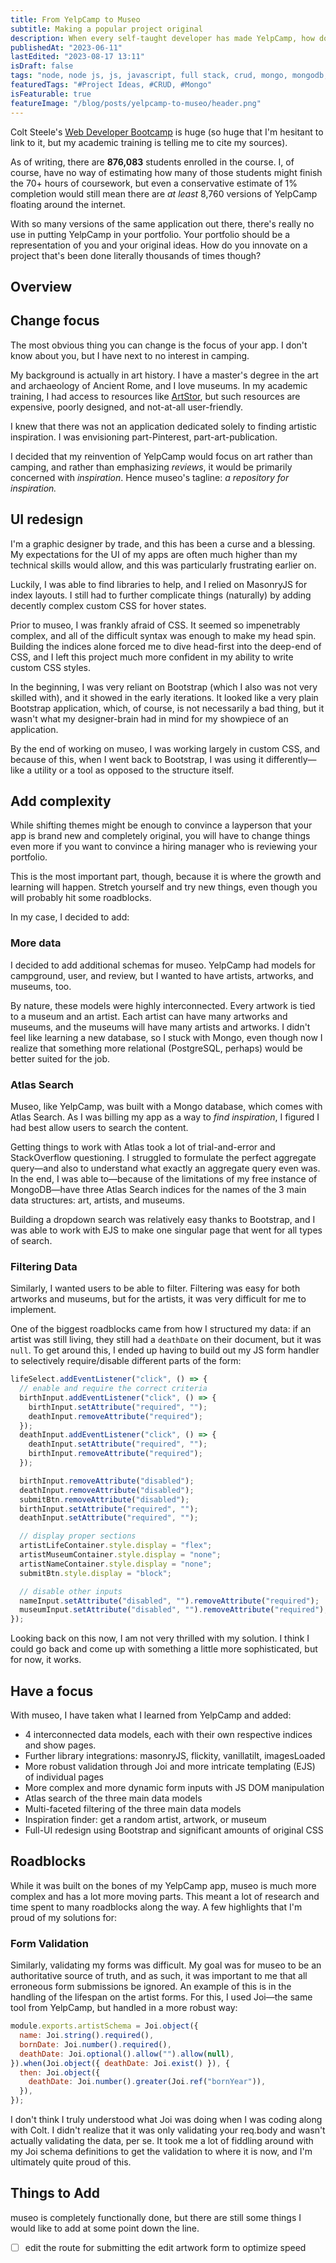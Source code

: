 ```yaml
---
title: From YelpCamp to Museo
subtitle: Making a popular project original
description: When every self-taught developer has made YelpCamp, how do you differentiate your version?
publishedAt: "2023-06-11"
lastEdited: "2023-08-17 13:11"
isDraft: false
tags: "node, node js, js, javascript, full stack, crud, mongo, mongodb, database, joi, css, html, project ideas, developer portfolio"
featuredTags: "#Project Ideas, #CRUD, #Mongo"
isFeaturable: true
featureImage: "/blog/posts/yelpcamp-to-museo/header.png"
---
```


Colt Steele's [Web Developer Bootcamp](https://www.udemy.com/course/the-web-developer-bootcamp/?utm_source=adwords&utm_medium=udemyads&utm_campaign=WebDevelopment_Search_la.EN_cc.US_PP_Experiment&utm_content=deal4584&utm_term=_._ag_138827691729_._ad_595066845345_._kw__._de_c_._dm__._pl__._ti_dsa-1652654191345_._li_9001667_._pd__._&matchtype=&gclid=CjwKCAjwivemBhBhEiwAJxNWNxrzg14TTlL84J_tteRy6grPGV5p9hCbiUpCVovBThPQ6ljHiswYHBoCb2QQAvD_BwE) is huge (so huge that I'm hesitant to link to it, but my academic training is telling me to cite my sources).

As of writing, there are **876,083** students enrolled in the course. I, of course, have no way of estimating how many of those students might finish the 70+ hours of coursework, but even a conservative estimate of 1% completion would still mean there are _at least_ 8,760 versions of YelpCamp floating around the internet.

With so many versions of the same application out there, there's really no use in putting YelpCamp in your portfolio. Your portfolio should be a representation of you and your original ideas. How do you innovate on a project that's been done literally thousands of times though?

## Overview

## Change focus

The most obvious thing you can change is the focus of your app. I don't know about you, but I have next to no interest in camping.

My background is actually in art history. I have a master's degree in the art and archaeology of Ancient Rome, and I love museums. In my academic training, I had access to resources like [ArtStor](https://www.artstor.org/), but such resources are expensive, poorly designed, and not-at-all user-friendly.

I knew that there was not an application dedicated solely to finding artistic inspiration. I was envisioning part-Pinterest, part-art-publication.

I decided that my reinvention of YelpCamp would focus on art rather than camping, and rather than emphasizing _reviews_, it would be primarily concerned with _inspiration_. Hence museo's tagline: _a repository for inspiration._

## UI redesign

<ArticleImage
  src="/blog/posts/yelpcamp-to-museo/ui-comparison.png"
  caption="UI comparison between museo (left) and YelpCamp (right)"
/>

I'm a graphic designer by trade, and this has been a curse and a blessing. My expectations for the UI of my apps are often much higher than my technical skills would allow, and this was particularly frustrating earlier on.

Luckily, I was able to find libraries to help, and I relied on MasonryJS for index layouts. I still had to further complicate things (naturally) by adding decently complex custom CSS for hover states.

Prior to museo, I was frankly afraid of CSS. It seemed so impenetrably complex, and all of the difficult syntax was enough to make my head spin. Building the indices alone forced me to dive head-first into the deep-end of CSS, and I left this project much more confident in my ability to write custom CSS styles.

In the beginning, I was very reliant on Bootstrap (which I also was not very skilled with), and it showed in the early iterations. It looked like a very plain Bootstrap application, which, of course, is not necessarily a bad thing, but it wasn't what my designer-brain had in mind for my showpiece of an application.

By the end of working on museo, I was working largely in custom CSS, and because of this, when I went back to Bootstrap, I was using it differently—like a utility or a tool as opposed to the structure itself.

## Add complexity

While shifting themes might be enough to convince a layperson that your app is brand new and completely original, you will have to change things even more if you want to convince a hiring manager who is reviewing your portfolio.

This is the most important part, though, because it is where the growth and learning will happen. Stretch yourself and try new things, even though you will probably hit some roadblocks.

In my case, I decided to add:

### More data

I decided to add additional schemas for museo. YelpCamp had models for campground, user, and review, but I wanted to have artists, artworks, and museums, too.

By nature, these models were highly interconnected. Every artwork is tied to a museum and an artist. Each artist can have many artworks and museums, and the museums will have many artists and artworks. I didn't feel like learning a new database, so I stuck with Mongo, even though now I realize that something more relational (PostgreSQL, perhaps) would be better suited for the job.

### Atlas Search

Museo, like YelpCamp, was built with a Mongo database, which comes with Atlas Search. As I was billing my app as a way to _find inspiration_, I figured I had best allow users to search the content.

Getting things to work with Atlas took a lot of trial-and-error and StackOverflow questioning. I struggled to formulate the perfect aggregate query—and also to understand what exactly an aggregate query even was. In the end, I was able to—because of the limitations of my free instance of MongoDB—have three Atlas Search indices for the names of the 3 main data structures: art, artists, and museums.

Building a dropdown search was relatively easy thanks to Bootstrap, and I was able to work with EJS to make one singular page that went for all types of search.

### Filtering Data

Similarly, I wanted users to be able to filter. Filtering was easy for both artworks and museums, but for the artists, it was very difficult for me to implement.

One of the biggest roadblocks came from how I structured my data: if an artist was still living, they still had a `deathDate` on their document, but it was `null`. To get around this, I ended up having to build out my JS form handler to selectively require/disable different parts of the form:

```js
lifeSelect.addEventListener("click", () => {
  // enable and require the correct criteria
  birthInput.addEventListener("click", () => {
    birthInput.setAttribute("required", "");
    deathInput.removeAttribute("required");
  });
  deathInput.addEventListener("click", () => {
    deathInput.setAttribute("required", "");
    birthInput.removeAttribute("required");
  });

  birthInput.removeAttribute("disabled");
  deathInput.removeAttribute("disabled");
  submitBtn.removeAttribute("disabled");
  birthInput.setAttribute("required", "");
  deathInput.setAttribute("required", "");

  // display proper sections
  artistLifeContainer.style.display = "flex";
  artistMuseumContainer.style.display = "none";
  artistNameContainer.style.display = "none";
  submitBtn.style.display = "block";

  // disable other inputs
  nameInput.setAttribute("disabled", "").removeAttribute("required");
  museumInput.setAttribute("disabled", "").removeAttribute("required");
});
```

Looking back on this now, I am not very thrilled with my solution. I think I could go back and come up with something a little more sophisticated, but for now, it works.

## Have a focus

With museo, I have taken what I learned from YelpCamp and added:

- 4 interconnected data models, each with their own respective indices and show pages.
- Further library integrations: masonryJS, flickity, vanillatilt, imagesLoaded
- More robust validation through Joi and more intricate templating (EJS) of individual pages
- More complex and more dynamic form inputs with JS DOM manipulation
- Atlas search of the three main data models
- Multi-faceted filtering of the three main data models
- Inspiration finder: get a random artist, artwork, or museum
- Full-UI redesign using Bootstrap and significant amounts of original CSS

## Roadblocks

While it was built on the bones of my YelpCamp app, museo is much more complex and has a lot more moving parts. This meant a lot of research and time spent to many roadblocks along the way. A few highlights that I'm proud of my solutions for:

### Form Validation

Similarly, validating my forms was difficult. My goal was for museo to be an authoritative source of truth, and as such, it was important to me that all erroneous form submissions be ignored. An example of this is in the handling of the lifespan on the artist forms. For this, I used Joi—the same tool from YelpCamp, but handled in a more robust way:

```js
module.exports.artistSchema = Joi.object({
  name: Joi.string().required(),
  bornDate: Joi.number().required(),
  deathDate: Joi.optional().allow("").allow(null),
}).when(Joi.object({ deathDate: Joi.exist() }), {
  then: Joi.object({
    deathDate: Joi.number().greater(Joi.ref("bornYear")),
  }),
});
```

I don't think I truly understood what Joi was doing when I was coding along with Colt. I didn't realize that it was only validating your req.body and wasn't actually validating the data, per se. It took me a lot of fiddling around with my Joi schema definitions to get the validation to where it is now, and I'm ultimately quite proud of this.

## Things to Add

museo is completely functionally done, but there are still some things I would like to add at some point down the line.

- [ ] edit the route for submitting the edit artwork form to optimize speed

<Author />
